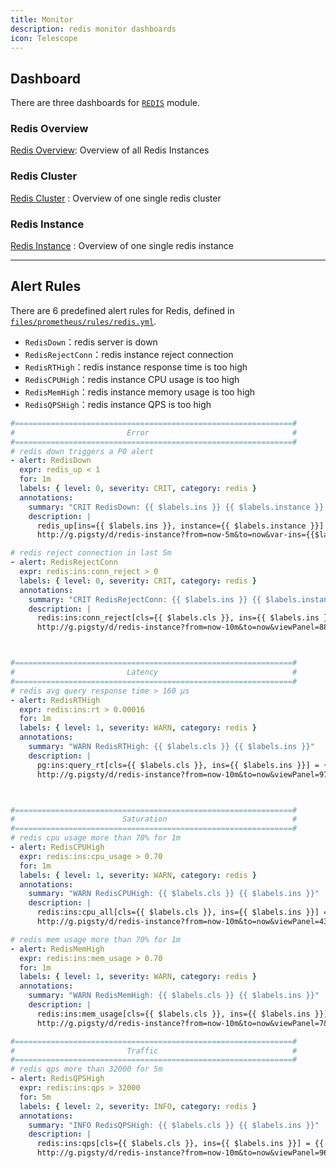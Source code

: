 ```yaml
---
title: Monitor
description: redis monitor dashboards
icon: Telescope
---
```



## Dashboard

There are three dashboards for [`REDIS`](https://pigsty.io/docs/redis/) module.

### Redis Overview

[Redis Overview](https://demo.pigsty.io/d/redis-overview): Overview of all Redis Instances


### Redis Cluster

[Redis Cluster](https://demo.pigsty.io/d/redis-cluster) : Overview of one single redis cluster


### Redis Instance

[Redis Instance](https://demo.pigsty.io/d/redis-instance) : Overview of one single redis instance


------

## Alert Rules

There are 6 predefined alert rules for Redis, defined in [`files/prometheus/rules/redis.yml`](https://github.com/pgsty/pigsty/blob/main/files/prometheus/rules/redis.yml).

- `RedisDown`：redis server is down
- `RedisRejectConn`：redis instance reject connection
- `RedisRTHigh`：redis instance response time is too high
- `RedisCPUHigh`：redis instance CPU usage is too high
- `RedisMemHigh`：redis instance memory usage is too high
- `RedisQPSHigh`：redis instance QPS is too high

```yaml
#==============================================================#
#                         Error                                #
#==============================================================#
# redis down triggers a P0 alert
- alert: RedisDown
  expr: redis_up < 1
  for: 1m
  labels: { level: 0, severity: CRIT, category: redis }
  annotations:
    summary: "CRIT RedisDown: {{ $labels.ins }} {{ $labels.instance }} {{ $value }}"
    description: |
      redis_up[ins={{ $labels.ins }}, instance={{ $labels.instance }}] = {{ $value }} == 0
      http://g.pigsty/d/redis-instance?from=now-5m&to=now&var-ins={{$labels.ins}}

# redis reject connection in last 5m
- alert: RedisRejectConn
  expr: redis:ins:conn_reject > 0
  labels: { level: 0, severity: CRIT, category: redis }
  annotations:
    summary: "CRIT RedisRejectConn: {{ $labels.ins }} {{ $labels.instance }} {{ $value }}"
    description: |
      redis:ins:conn_reject[cls={{ $labels.cls }}, ins={{ $labels.ins }}][5m] = {{ $value }} > 0
      http://g.pigsty/d/redis-instance?from=now-10m&to=now&viewPanel=88&fullscreen&var-ins={{ $labels.ins }}



#==============================================================#
#                         Latency                              #
#==============================================================#
# redis avg query response time > 160 µs
- alert: RedisRTHigh
  expr: redis:ins:rt > 0.00016
  for: 1m
  labels: { level: 1, severity: WARN, category: redis }
  annotations:
    summary: "WARN RedisRTHigh: {{ $labels.cls }} {{ $labels.ins }}"
    description: |
      pg:ins:query_rt[cls={{ $labels.cls }}, ins={{ $labels.ins }}] = {{ $value }} > 160µs
      http://g.pigsty/d/redis-instance?from=now-10m&to=now&viewPanel=97&fullscreen&var-ins={{ $labels.ins }}



#==============================================================#
#                        Saturation                            #
#==============================================================#
# redis cpu usage more than 70% for 1m
- alert: RedisCPUHigh
  expr: redis:ins:cpu_usage > 0.70
  for: 1m
  labels: { level: 1, severity: WARN, category: redis }
  annotations:
    summary: "WARN RedisCPUHigh: {{ $labels.cls }} {{ $labels.ins }}"
    description: |
      redis:ins:cpu_all[cls={{ $labels.cls }}, ins={{ $labels.ins }}] = {{ $value }} > 60%
      http://g.pigsty/d/redis-instance?from=now-10m&to=now&viewPanel=43&fullscreen&var-ins={{ $labels.ins }}

# redis mem usage more than 70% for 1m
- alert: RedisMemHigh
  expr: redis:ins:mem_usage > 0.70
  for: 1m
  labels: { level: 1, severity: WARN, category: redis }
  annotations:
    summary: "WARN RedisMemHigh: {{ $labels.cls }} {{ $labels.ins }}"
    description: |
      redis:ins:mem_usage[cls={{ $labels.cls }}, ins={{ $labels.ins }}] = {{ $value }} > 80%
      http://g.pigsty/d/redis-instance?from=now-10m&to=now&viewPanel=7&fullscreen&var-ins={{ $labels.ins }}

#==============================================================#
#                         Traffic                              #
#==============================================================#
# redis qps more than 32000 for 5m
- alert: RedisQPSHigh
  expr: redis:ins:qps > 32000
  for: 5m
  labels: { level: 2, severity: INFO, category: redis }
  annotations:
    summary: "INFO RedisQPSHigh: {{ $labels.cls }} {{ $labels.ins }}"
    description: |
      redis:ins:qps[cls={{ $labels.cls }}, ins={{ $labels.ins }}] = {{ $value }} > 16000
      http://g.pigsty/d/redis-instance?from=now-10m&to=now&viewPanel=96&fullscreen&var-ins={{ $labels.ins }}
```